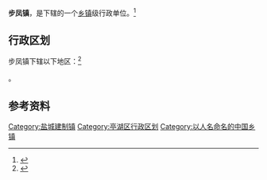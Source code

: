 {{中国乡级行政区|32/09/02/106/000}}

'''步凤镇'''，是{{PRC admin/fullname|32/09/02/106/000|3}}下辖的一个[[乡镇|乡镇]]级行政单位。<ref>{{PRC admin/ref sgc|{{PRC admin/parent|32/09/02/106/000}}}}</ref>

== 行政区划 ==

步凤镇下辖以下地区：<ref>{{PRC admin/ref sgc|32/09/02/106/000}}</ref>

{{PRC admin/children|32/09/02/106/000}}。

== 参考资料 ==

{{reflist}}

{{江苏省盐城市亭湖区行政区划}}
{{江苏行政区划小作品}}
[[Category:盐城建制镇|Category:盐城建制镇]]
[[Category:亭湖区行政区划|Category:亭湖区行政区划]]
[[Category:以人名命名的中国乡镇|Category:以人名命名的中国乡镇]]
